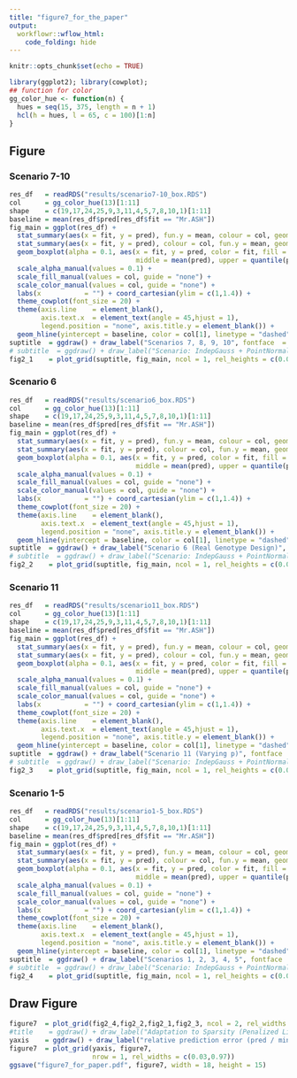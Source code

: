```yaml
---
title: "figure7_for_the_paper"
output:
  workflowr::wflow_html:
    code_folding: hide
---
```


```r
knitr::opts_chunk$set(echo = TRUE)
```

```r
library(ggplot2); library(cowplot);
## function for color
gg_color_hue <- function(n) {
  hues = seq(15, 375, length = n + 1)
  hcl(h = hues, l = 65, c = 100)[1:n]
}
```

## Figure

### Scenario 7-10

```r
res_df   = readRDS("results/scenario7-10_box.RDS")
col      = gg_color_hue(13)[1:11]
shape    = c(19,17,24,25,9,3,11,4,5,7,8,10,1)[1:11]
baseline = mean(res_df$pred[res_df$fit == "Mr.ASH"])
fig_main = ggplot(res_df) +
  stat_summary(aes(x = fit, y = pred), fun.y = mean, colour = col, geom = "point", shape = 18, size = 3) + 
  stat_summary(aes(x = fit, y = pred), colour = col, fun.y = mean, geom = "point") + 
  geom_boxplot(alpha = 0.1, aes(x = fit, y = pred, color = fit, fill = fit, lower = quantile(pred, .25), 
                                middle = mean(pred), upper = quantile(pred, .75)), outlier.alpha = 0, fatten = 0.9) +
  scale_alpha_manual(values = 0.1) +
  scale_fill_manual(values = col, guide = "none") +
  scale_color_manual(values = col, guide = "none") +
  labs(x           = "") + coord_cartesian(ylim = c(1,1.4)) + 
  theme_cowplot(font_size = 20) + 
  theme(axis.line    = element_blank(),
        axis.text.x  = element_text(angle = 45,hjust = 1),
        legend.position = "none", axis.title.y = element_blank()) +
  geom_hline(yintercept = baseline, color = col[1], linetype = "dashed")
suptitle  = ggdraw() + draw_label("Scenarios 7, 8, 9, 10", fontface  = 'bold', size = 24)  
# subtitle  = ggdraw() + draw_label("Scenario: IndepGauss + PointNormal, n = 500, p = 200, s = 1-200, pve = 0.9", fontface  = 'bold', size = 14) 
fig2_1    = plot_grid(suptitle, fig_main, ncol = 1, rel_heights = c(0.06, 0.95))
```

### Scenario 6

```r
res_df   = readRDS("results/scenario6_box.RDS")
col      = gg_color_hue(13)[1:11]
shape    = c(19,17,24,25,9,3,11,4,5,7,8,10,1)[1:11]
baseline = mean(res_df$pred[res_df$fit == "Mr.ASH"])
fig_main = ggplot(res_df) +
  stat_summary(aes(x = fit, y = pred), fun.y = mean, colour = col, geom = "point", shape = 18, size = 3) + 
  stat_summary(aes(x = fit, y = pred), colour = col, fun.y = mean, geom = "point") + 
  geom_boxplot(alpha = 0.1, aes(x = fit, y = pred, color = fit, fill = fit, lower = quantile(pred, .25), 
                                middle = mean(pred), upper = quantile(pred, .75)), outlier.alpha = 0, fatten = 0.9) +
  scale_alpha_manual(values = 0.1) +
  scale_fill_manual(values = col, guide = "none") +
  scale_color_manual(values = col, guide = "none") +
  labs(x           = "") + coord_cartesian(ylim = c(1,1.4)) + 
  theme_cowplot(font_size = 20) + 
  theme(axis.line    = element_blank(),
        axis.text.x  = element_text(angle = 45,hjust = 1),
        legend.position = "none", axis.title.y = element_blank()) +
  geom_hline(yintercept = baseline, color = col[1], linetype = "dashed")
suptitle  = ggdraw() + draw_label("Scenario 6 (Real Genotype Design)", fontface  = 'bold', size = 24)  
# subtitle  = ggdraw() + draw_label("Scenario: IndepGauss + PointNormal, n = 500, p = 200, s = 1-200, pve = 0.9", fontface  = 'bold', size = 14) 
fig2_2    = plot_grid(suptitle, fig_main, ncol = 1, rel_heights = c(0.06, 0.95))
```

### Scenario 11

```r
res_df   = readRDS("results/scenario11_box.RDS")
col      = gg_color_hue(13)[1:11]
shape    = c(19,17,24,25,9,3,11,4,5,7,8,10,1)[1:11]
baseline = mean(res_df$pred[res_df$fit == "Mr.ASH"])
fig_main = ggplot(res_df) +
  stat_summary(aes(x = fit, y = pred), fun.y = mean, colour = col, geom = "point", shape = 18, size = 3) + 
  stat_summary(aes(x = fit, y = pred), colour = col, fun.y = mean, geom = "point") + 
  geom_boxplot(alpha = 0.1, aes(x = fit, y = pred, color = fit, fill = fit, lower = quantile(pred, .25), 
                                middle = mean(pred), upper = quantile(pred, .75)), outlier.alpha = 0, fatten = 0.9) +
  scale_alpha_manual(values = 0.1) +
  scale_fill_manual(values = col, guide = "none") +
  scale_color_manual(values = col, guide = "none") +
  labs(x           = "") + coord_cartesian(ylim = c(1,1.4)) + 
  theme_cowplot(font_size = 20) + 
  theme(axis.line    = element_blank(),
        axis.text.x  = element_text(angle = 45,hjust = 1),
        legend.position = "none", axis.title.y = element_blank()) +
  geom_hline(yintercept = baseline, color = col[1], linetype = "dashed")
suptitle  = ggdraw() + draw_label("Scenario 11 (Varying p)", fontface  = 'bold', size = 24)  
# subtitle  = ggdraw() + draw_label("Scenario: IndepGauss + PointNormal, n = 500, p = 200, s = 1-200, pve = 0.9", fontface  = 'bold', size = 14) 
fig2_3    = plot_grid(suptitle, fig_main, ncol = 1, rel_heights = c(0.06, 0.95))
```

### Scenario 1-5

```r
res_df   = readRDS("results/scenario1-5_box.RDS")
col      = gg_color_hue(13)[1:11]
shape    = c(19,17,24,25,9,3,11,4,5,7,8,10,1)[1:11]
baseline = mean(res_df$pred[res_df$fit == "Mr.ASH"])
fig_main = ggplot(res_df) +
  stat_summary(aes(x = fit, y = pred), fun.y = mean, colour = col, geom = "point", shape = 18, size = 3) + 
  stat_summary(aes(x = fit, y = pred), colour = col, fun.y = mean, geom = "point") + 
  geom_boxplot(alpha = 0.1, aes(x = fit, y = pred, color = fit, fill = fit, lower = quantile(pred, .25), 
                                middle = mean(pred), upper = quantile(pred, .75)), outlier.alpha = 0, fatten = 0.9) +
  scale_alpha_manual(values = 0.1) +
  scale_fill_manual(values = col, guide = "none") +
  scale_color_manual(values = col, guide = "none") +
  labs(x           = "") + coord_cartesian(ylim = c(1,1.4)) + 
  theme_cowplot(font_size = 20) + 
  theme(axis.line    = element_blank(),
        axis.text.x  = element_text(angle = 45,hjust = 1),
        legend.position = "none", axis.title.y = element_blank()) +
  geom_hline(yintercept = baseline, color = col[1], linetype = "dashed")
suptitle  = ggdraw() + draw_label("Scenarios 1, 2, 3, 4, 5", fontface  = 'bold', size = 24) 
# subtitle  = ggdraw() + draw_label("Scenario: IndepGauss + PointNormal, n = 500, p = 200, s = 1-200, pve = 0.9", fontface  = 'bold', size = 14) 
fig2_4    = plot_grid(suptitle, fig_main, ncol = 1, rel_heights = c(0.06, 0.95))
```

## Draw Figure

```r
figure7  = plot_grid(fig2_4,fig2_2,fig2_1,fig2_3, ncol = 2, rel_widths = c(0.5,0.5))
#title    = ggdraw() + draw_label("Adaptation to Sparsity (Penalized Linear Regression)", fontface = 'bold', size = 24)
yaxis    = ggdraw() + draw_label("relative prediction error (pred / min(pred))", size = 25, angle = 90)
figure7  = plot_grid(yaxis, figure7,
                     nrow = 1, rel_widths = c(0.03,0.97))
ggsave("figure7_for_paper.pdf", figure7, width = 18, height = 15)
```

